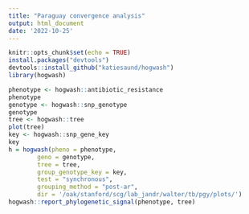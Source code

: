 ```yaml
---
title: "Paraguay convergence analysis"
output: html_document
date: '2022-10-25'
---
```


```r
knitr::opts_chunk$set(echo = TRUE)
install.packages("devtools")
devtools::install_github("katiesaund/hogwash")
library(hogwash)
```

```r
phenotype <- hogwash::antibiotic_resistance
phenotype
genotype <- hogwash::snp_genotype
genotype
tree <- hogwash::tree
plot(tree)
key <- hogwash::snp_gene_key
key
h = hogwash(pheno = phenotype, 
        geno = genotype,  
        tree = tree,      
        group_genotype_key = key, 
        test = "synchronous", 
        grouping_method = "post-ar",
        dir = '/oak/stanford/scg/lab_jandr/walter/tb/pgy/plots/')
hogwash::report_phylogenetic_signal(phenotype, tree)
```